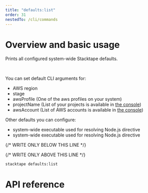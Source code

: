 ```yaml
---
title: "defaults:list"
order: 31
nestedTo: /cli/commands
---
```


# Overview and basic usage

Prints all configured system-wide Stacktape defaults.

<br />

You can set default CLI arguments for:

- AWS region
- stage
- awsProfile (One of the aws profiles on your system)
- projectName (List of your projects is available in [the console](https://console.stacktape.com/aws-accounts))
- awsAccount (List of AWS accounts is available in [the console](https://console.stacktape.com/aws-accounts))

Other defaults you can configure:

- system-wide executable used for resolving Node.js directive
- system-wide executable used for resolving Node.js directive

{/* WRITE ONLY BELOW THIS LINE */}

{/* WRITE ONLY ABOVE THIS LINE */}

```bash
stacktape defaults:list
```

# API reference

<CliCommandsApiReference command="defaults:list" sortedArgs={[]} />
